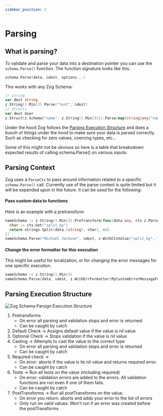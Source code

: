 ```yaml
---
sidebar_position: 2
---
```


# Parsing

## What is parsing?

To validate and parse your data into a destination pointer you can use the `schema.Parse()` function. The function signature looks like this:

```go
schema.Parse(data, &dest, options...)
```

This works with any Zog Schema:

```go
// string
var dest string
z.String().Min(3).Parse("test", &dest)
// structs
var dest User
z.Struct(z.Schema{"name": z.String().Min(3)}).Parse(map[string]any{"name": "test"}, &dest)
```

Under the hood Zog follows the [Parsing Execution Structure](#parsing-execution-structure) and does a bunch of things under the hood to make sure your data is parsed correctly. Such as checking for zero values, coercing types, etc...

Some of this might not be obvious so here is a table that breaksdown expected results of calling schema.Parse() on various inputs:


<ParsingResultsTable />

## Parsing Context

Zog uses a `ParseCtx` to pass around information related to a specific `schema.Parse()` call. Currently use of the parse context is quite limited but it will be expanded upon in the future. It can be used for the following:

#### Pass custom data to functions

Here is an example with a pretransform

```go
nameSchema := z.String().Min(3).PreTransform(func(data any, ctx z.ParseCtx) (any, error) {
  char := ctx.Get("split_by")
  return strings.Split(data.(string), char), nil
})
nameSchema.Parse("Michael Jackson", &dest, z.WithCtxValue("split_by", " "))
```

#### Change the error formatter for this execution

This might be useful for localization, or for changing the error messages for one specific execution.

```go
nameSchema := z.String().Min(3)
nameSchema.Parse(data, &dest, z.WithErrFormatter(MyCustomErrorMessageFormatter))
```

## Parsing Execution Structure

![Zog Schema Parsign Execution Structure](./img/parsing-workflow.png)

1. Pretransforms
   - On error all parsing and validation stops and error is returned.
   - Can be caught by catch
2. Default Check -> Assigns default value if the value is nil value
3. Optional Check -> Stops validation if the value is nil value
4. Casting -> Attempts to cast the value to the correct type
   - On error all parsing and validation stops and error is returned
   - Can be caught by catch
5. Required check ->
   - On error: aborts if the value is its nil value and returns required error.
   - Can be caught by catch
6. Tests -> Run all tests on the value (including required)
   - On error: validation errors are added to the errors. All validation functions are run even if one of them fails.
   - Can be caught by catch
7. PostTransforms -> Run all postTransforms on the value.
   - On error you return: aborts and adds your error to the list of errors
   - Only run on valid values. Won't run if an error was created before the postTransforms
